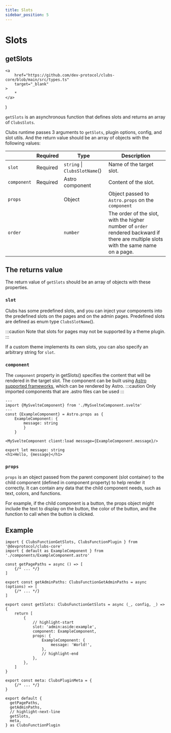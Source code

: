 ```yaml
---
title: Slots
sidebar_position: 5
---
```


# Slots

## getSlots

	<a
		href="https://github.com/dev-protocol/clubs-core/blob/main/src/types.ts"
		target="_blank"
	>
		*
	</a>
)

`getSlots` is an asynchronous function that defines slots and returns an array of `ClubsSlots`.

Clubs runtime passes 3 arguments to `getSlots`, plugin options, config, and slot utils. And the return value should be an array of objects with the following values:

|             | Required | Type                                   | Description                                                                                                                          |
| ----------- | -------- | -------------------------------------- | ------------------------------------------------------------------------------------------------------------------------------------ |
| `slot`      | Required | `string` \| `ClubsSlotName`(<Types />) | Name of the target slot.                                                                                                             |
| `component` | Required | Astro component                        | Content of the slot.                                                                                                                 |
| `props`     |          | Object                                 | Object passed to `Astro.props` on the `component`                                                                                    |
| `order`     |          | `number`                               | The order of the slot, with the higher number of `order` rendered backward if there are multiple slots with the same name on a page. |

## The returns value

The return value of `getSlots` should be an array of objects with these properties.

### `slot`

Clubs has some predefined slots, and you can inject your components into the predefined slots on the pages and on the admin pages. Predefined slots are defined as enum type `ClubsSlotName`(<Types />).

:::caution
Note that slots for pages may not be supported by a theme plugin.
:::

If a custom theme implements its own slots, you can also specify an arbitrary string for `slot`.

### `component`

The `component` property in getSlots() specifies the content that will be rendered in the target slot. The component can be built using [Astro supported frameworks](https://docs.astro.build/en/core-concepts/framework-components/), which can be rendered by Astro.
:::caution
Only imported components that are .astro files can be used
:::

```tsx title="src/components/ExampleComponent.astro"
---
import {MySvelteComponent} from './MySvelteComponent.svelte'
---
const {ExampleComponent} = Astro.props as {
	ExampleComponent: {
		message: string
		}
	}

<MySvelteComponent client:load message={ExampleComponent.message}/>
```

```tsx title="src/components/MySvelteComponent.svelte"
export let message: string
<h1>Hello, {message}</h1>
```

### `props`

`props` is an object passed from the parent component (slot container) to the child component (defined in component property) to help render it correctly.
It can contain any data that the child component needs, such as text, colors, and functions.

For example, if the child component is a button, the props object might include the text to display on the button, the color of the button, and the function to call when the button is clicked.

## Example

```tsx title="src/index.ts"
import { ClubsFunctionGetSlots, ClubsFunctionPlugin } from '@devprotocol/clubs-core'
import { default as ExampleComponent } from './components/ExampleComponent.astro'

const getPagePaths = async () => [
	{/* ... */}
]

export const getAdminPaths: ClubsFunctionGetAdminPaths = async (options) => [
	{/* ... */}
]

export const getSlots: ClubsFunctionGetSlots = async (_, config, _) => {
	return [
		{
			// highlight-start
			slot: 'admin:aside:example',
			component: ExampleComponent,
			props: {
				ExampleComponent: {
					message: 'World!',
				},
				// highlight-end
			},
		},
	]
}

export const meta: ClubsPluginMeta = {
	{/* ... */}
}

export default {
  getPagePaths,
  getAdminPaths,
  // highlight-next-line
  getSlots,
  meta,
} as ClubsFunctionPlugin
```

